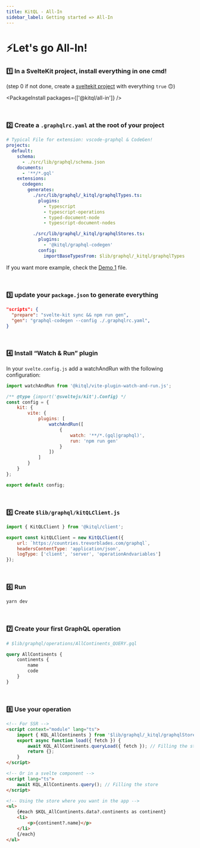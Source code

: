 ```yaml
---
title: KitQL - All-In
sidebar_label: Getting started => All-In
---
```


# ⚡Let's go All-In!

### 1️⃣ In a SvelteKit project, install everything in one cmd!

(step 0️ if not done, create a [sveltekit project](https://kit.svelte.dev/) with everything `true` 🙃)

<PackageInstall packages={['@kitql/all-in']} />

<p>&nbsp;</p>

### 2️⃣ Create a `.graphqlrc.yaml` at the root of your project

```yaml
# Typical File for extension: vscode-graphql & CodeGen!
projects:
  default:
    schema:
      - ./src/lib/graphql/schema.json
    documents:
      - '**/*.gql'
    extensions:
      codegen:
        generates:
          ./src/lib/graphql/_kitql/graphqlTypes.ts:
            plugins:
              - typescript
              - typescript-operations
              - typed-document-node
              - typescript-document-nodes

          ./src/lib/graphql/_kitql/graphqlStores.ts:
            plugins:
              - '@kitql/graphql-codegen'
            config:
              importBaseTypesFrom: $lib/graphql/_kitql/graphqlTypes
```

If you want more example, check the [Demo 1](https://raw.githubusercontent.com/jycouet/kitql/main/examples/demo1/.graphqlrc.yaml) file.

<p>&nbsp;</p>

### 3️⃣ update your `package.json` to generate everything

```json
"scripts": {
  "prepare": "svelte-kit sync && npm run gen",
  "gen": "graphql-codegen --config ./.graphqlrc.yaml",
}
```

<p>&nbsp;</p>

### 4️⃣ Install “Watch & Run” plugin

In your `svelte.config.js` add a watchAndRun with the following configuration:

```js
import watchAndRun from '@kitql/vite-plugin-watch-and-run.js';

/** @type {import('@sveltejs/kit').Config} */
const config = {
	kit: {
		vite: {
			plugins: [
				watchAndRun([
					{
						watch: '**/*.(gql|graphql)',
						run: 'npm run gen'
					}
				])
			]
		}
	}
};

export default config;
```

<p>&nbsp;</p>

### 5️⃣ Create `$lib/graphql/kitQLClient.js`

```js
import { KitQLClient } from '@kitql/client';

export const kitQLClient = new KitQLClient({
	url: `https://countries.trevorblades.com/graphql`,
	headersContentType: 'application/json',
	logType: ['client', 'server', 'operationAndvariables']
});
```

<p>&nbsp;</p>

### 6️⃣ Run

```bash
yarn dev
```

<p>&nbsp;</p>

### 7️⃣ Create your first GraphQL operation

```graphql
# $lib/graphql/operations/AllContinents_QUERY.gql

query AllContinents {
	continents {
		name
		code
	}
}
```

<p>&nbsp;</p>

### 8️⃣ Use your operation

```html
<!-- For SSR -->
<script context="module" lang="ts">
	import { KQL_AllContinents } from '$lib/graphql/_kitql/graphqlStores';
	export async function load({ fetch }) {
		await KQL_AllContinents.queryLoad({ fetch }); // Filling the store
		return {};
	}
</script>

<!-- Or in a svelte component -->
<script lang="ts">
	await KQL_AllContinents.query(); // Filling the store
</script>

<!-- Using the store where you want in the app -->
<ul>
	{#each $KQL_AllContinents.data?.continents as continent}
	<li>
		<p>{continent?.name}</p>
	</li>
	{/each}
</ul>
```
